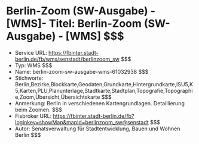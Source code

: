 # Berlin-Zoom (SW-Ausgabe) - [WMS]- Titel: Berlin-Zoom (SW-Ausgabe) - [WMS] $$$
- Service URL: https://fbinter.stadt-berlin.de/fb/wms/senstadt/berlinzoom_sw $$$
- Typ: WMS $$$
- Name: berlin-zoom-sw-ausgabe-wms-61032938 $$$
- Stichworte: Berlin,Bezirke,Blockkarte,Geodaten,Grundkarte,Hintergrundkarte,ISU5,K5,Karten,PLU,Planunterlage,Stadtkarte,Stadtplan,Topografie,Topographie,Zoom,Übersicht,Übersichtskarte $$$
- Anmerkung: Berlin in verschiedenen Kartengrundlagen. Detaillierung beim Zoomen. $$$
- Fisbroker URL: https://fbinter.stadt-berlin.de/fb?loginkey=showMap&mapId=berlinzoom_sw@senstadt $$$
- Autor: Senatsverwaltung für Stadtentwicklung, Bauen und Wohnen Berlin $$$
